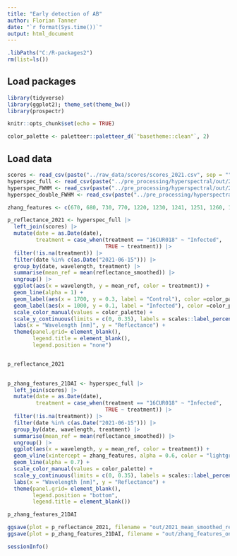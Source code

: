 ```yaml
---
title: "Early detection of AB"
author: Florian Tanner
date: "`r format(Sys.time())`"
output: html_document
---
```



```r
.libPaths("C:/R-packages2")
rm(list=ls())
```


## Load packages

```r
library(tidyverse)
library(ggplot2); theme_set(theme_bw())
library(prospectr)
```


```r
knitr::opts_chunk$set(echo = TRUE)
```



```r
color_palette <- paletteer::paletteer_d(`"basetheme::clean"`, 2)
```

## Load data

```r
scores <- read_csv(paste("../raw_data/scores/scores_2021.csv", sep = ""))
hyperspec_full <- read_csv(paste("../pre_processing/hyperspectral/out/2021/raw_and_smoothed_full.csv", sep = ""))
hyperspec_FWHM <- read_csv(paste("../pre_processing/hyperspectral/out/2021/FWHM_binned.csv", sep = ""))
hyperspec_double_FWHM <- read_csv(paste("../pre_processing/hyperspectral/out/2021/double_FWHM_binned.csv", sep = ""))
```
```r
zhang_features <- c(670, 680, 730, 770, 1220, 1230, 1241, 1251, 1260, 1271, 1281, 1380, 1391, 1660)
```

```r
p_reflectance_2021 <- hyperspec_full |> 
  left_join(scores) |> 
  mutate(date = as.Date(date),
         treatment = case_when(treatment == "16CUR018" ~ "Infected",
                               TRUE ~ treatment)) |> 
  filter(!is.na(treatment)) |> 
  filter(date %in% c(as.Date("2021-06-15"))) |> 
  group_by(date, wavelength, treatment) |> 
  summarise(mean_ref = mean(reflectance_smoothed)) |> 
  ungroup() |> 
  ggplot(aes(x = wavelength, y = mean_ref, color = treatment)) +
  geom_line(alpha = 1) +
  geom_label(aes(x = 1700, y = 0.3, label = "Control"), color =color_palette[1]) +
  geom_label(aes(x = 1000, y = 0.1, label = "Infected"), color =color_palette[2]) +
  scale_color_manual(values = color_palette) + 
  scale_y_continuous(limits = c(0, 0.35), labels = scales::label_percent()) +
  labs(x = "Wavelength [nm]", y = "Reflectance") +
  theme(panel.grid= element_blank(),
        legend.title = element_blank(),
        legend.position = "none")


p_reflectance_2021
  
```


```r
p_zhang_features_21DAI <- hyperspec_full |> 
  left_join(scores) |> 
  mutate(date = as.Date(date),
         treatment = case_when(treatment == "16CUR018" ~ "Infected",
                               TRUE ~ treatment)) |> 
  filter(!is.na(treatment)) |> 
  filter(date %in% c(as.Date("2021-06-15"))) |> 
  group_by(date, wavelength, treatment) |> 
  summarise(mean_ref = mean(reflectance_smoothed)) |> 
  ungroup() |> 
  ggplot(aes(x = wavelength, y = mean_ref, color = treatment)) +
  geom_vline(xintercept = zhang_features, alpha = 0.6, color = "lightgrey", size= 0.3, linetype = 2) +
  geom_line(alpha = 0.7) +
  scale_color_manual(values = color_palette) + 
  scale_y_continuous(limits = c(0, 0.35), labels = scales::label_percent()) +
  labs(x = "Wavelength [nm]", y = "Reflectance") +
  theme(panel.grid= element_blank(),
        legend.position = "bottom",
        legend.title = element_blank())

p_zhang_features_21DAI
```


```r
ggsave(plot = p_reflectance_2021, filename = "out/2021_mean_smoothed_ref_21DAI.pdf", device = "pdf", units = "cm", width = 9, height = 6.5)
ggsave(plot = p_zhang_features_21DAI, filename = "out/zhang_features_on_2021_mean_smoothed_ref_21DAI.pdf", device = "pdf", units = "cm", width = 12, height = 10)
```


```r
sessionInfo()
```
